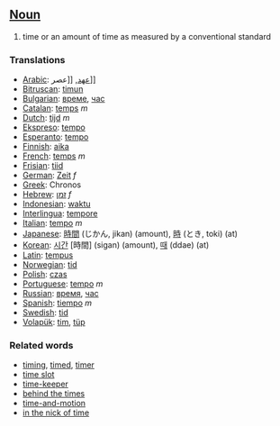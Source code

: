 ==[[Noun]]==

#time or an amount of time as measured by a conventional standard

===Translations===
*[[Arabic]]: [[‏[[عهد]], [[عصر
*[[Bitruscan]]: [[timun]]
*[[Bulgarian]]: [[време]], [[час]]
*[[Catalan]]: [[temps]] ''m''
*[[Dutch]]: [[tijd]] ''m''
*[[Ekspreso]]: [[tempo]]
*[[Esperanto]]: [[tempo]]
*[[Finnish]]: [[aika]]
*[[French]]: [[temps]] ''m''
*[[Frisian]]: [[tiid]]
*[[German]]: [[Zeit]] ''f''
*[[Greek]]: Chronos
*[[Hebrew]]: [[זמן]] ''f''
*[[Indonesian]]: [[waktu]]
*[[Interlingua]]: [[tempore]]
*[[Italian]]: [[tempo]] ''m''
*[[Japanese]]: [[時間]] (じかん, jikan) (amount), [[時]] (とき, toki) (at)
*[[Korean]]: [[시간]] [時間] (sigan) (amount), [[때]] (ddae) (at)
*[[Latin]]: [[tempus]]
*[[Norwegian]]: [[tid]]
*[[Polish]]: [[czas]]
*[[Portuguese]]: [[tempo]] ''m''
*[[Russian]]: [[время]], [[час]]
*[[Spanish]]: [[tiempo]] ''m''
*[[Swedish]]: [[tid]]
*[[Volapük]]: [[tim]], [[tüp]]


===Related words===
*[[timing]], [[timed]], [[timer]]
*[[time slot]]
*[[time-keeper]]
*[[behind the times]]
*[[time-and-motion]]
*[[in the nick of time]]